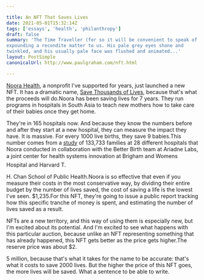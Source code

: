 ```yaml
---

title: An NFT That Saves Lives
date: 2021-05-01T15:32:14Z
tags: ['essays', 'health', 'philanthropy']
draft: false
summary: 'The Time Traveller (for so it will be convenient to speak of him) was
expounding a recondite matter to us. His pale grey eyes shone and
twinkled, and his usually pale face was flushed and animated...'
layout: PostSimple
canonicalUrl: http://www.paulgraham.com/nft.html

---
```


[Noora Health](https://www.noorahealth.org/), a nonprofit I've supported for years, just launched a new NFT. It has a dramatic name, [Save Thousands of Lives](http://bit.ly/NooraNFT), because that's what the proceeds will do.Noora has been saving lives for 7 years. They run programs in hospitals in South Asia to teach new mothers how to take care of their babies once they get home.

They're in 165 hospitals now. And because they know the numbers before and after they start at a new hospital, they can measure the impact they have. It is massive. For every 1000 live births, they save 9 babies.This number comes from a [study](http://bit.ly/NFT-research) of 133,733 families at 28 different hospitals that Noora conducted in collaboration with the Better Birth team at Ariadne Labs, a joint center for health systems innovation at Brigham and Womens Hospital and Harvard T.

H. Chan School of Public Health.Noora is so effective that even if you measure their costs in the most conservative way, by dividing their entire budget by the number of lives saved, the cost of saving a life is the lowest I've seen. $1,235.For this NFT, they're going to issue a public report tracking how this specific tranche of money is spent, and estimating the number of lives saved as a result.

NFTs are a new territory, and this way of using them is especially new, but I'm excited about its potential. And I'm excited to see what happens with this particular auction, because unlike an NFT representing something that has already happened, this NFT gets better as the price gets higher.The reserve price was about $2.

5 million, because that's what it takes for the name to be accurate: that's what it costs to save 2000 lives. But the higher the price of this NFT goes, the more lives will be saved. What a sentence to be able to write.
